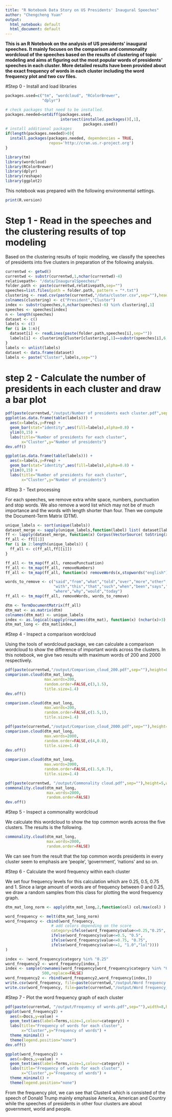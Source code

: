 ```yaml
---
title: "R Notebook Data Story on US Presidents' Inaugural Speeches"
author: "Chengcheng Yuan"
output:
  html_notebook: default
  html_document: default
---
```



**This is an R Notebook on the analysis of US presidents' inaugural speeches. It mainly focuses on the comparison and commonality wordcloud of the speeches based on the results of clustering of topic modeling and aims at figuring out the most popular words of presidents' speeches in each cluster. More detailed results have been provided about the exact frequency of words in each cluster including the word frequency plot and two csv files.**

#Step 0 - Install and load libraries
```r
packages.used=c("tm", "wordcloud", "RColorBrewer", 
                "dplyr")

# check packages that need to be installed.
packages.needed=setdiff(packages.used, 
                        intersect(installed.packages()[,1], 
                                  packages.used))
# install additional packages
if(length(packages.needed)>0){
  install.packages(packages.needed, dependencies = TRUE,
                   repos='http://cran.us.r-project.org')
}

library(tm)
library(wordcloud)
library(RColorBrewer)
library(dplyr)
library(reshape)
library(ggplot2)
```

This notebook was prepared with the following environmental settings.

```r
print(R.version)
```

# Step 1 - Read in the speeches and the clustering results of top modeling

Based on the clustering results of topic modeling, we classify the speeches of presidents into five clusters in preparation of the following analysis.

```r
currentwd <- getwd()
currentwd <- substr(currentwd,1,nchar(currentwd)-4)
relativepath<- "/data/InauguralSpeeches/"
folder.path <- paste(currentwd,relativepath,sep="")
speeches=list.files(path = folder.path, pattern = "*.txt")
clustering <- read.csv(paste(currentwd,"/data/cluster.csv",sep=""),header=F)
colnames(clustering) <- c("President","Cluster")
index <- substr(speeches,6,nchar(speeches)-6) %in% clustering[,1]
speeches <- speeches[index] 
n <- length(speeches)
dataset <- c()
labels <- c()
for (i in 1:n){
  dataset[i] <- readLines(paste(folder.path,speeches[i],sep=""))
  labels[i] <- clustering$Cluster[clustering[,1]==substr(speeches[i],6,nchar(speeches[i])-6)]
}
labels <- unlist(labels)
dataset <- data.frame(dataset)
labels <- paste("Cluster",labels,sep="")
```

# step 2 - Calculate the number of presidents in each cluster and draw a bar plot
```r

pdf(paste(currentwd,"/output/Number of presidents each cluster.pdf",sep=""))
ggplot(as.data.frame(table(labels))) + 
  aes(x=labels,y=Freq) + 
  geom_bar(stat="identity",aes(fill=labels),alpha=0.8) + 
  ylim(0,15) +  
  labs(title="Number of presidents for each cluster",
       x="Cluster",y="Number of presidents")
dev.off()
```

```r
ggplot(as.data.frame(table(labels))) + 
  aes(x=labels,y=Freq) + 
  geom_bar(stat="identity",aes(fill=labels),alpha=0.8) + 
  ylim(0,15) +  
  labs(title="Number of presidents for each cluster",
       x="Cluster",y="Number of presidents")

```

#Step 3 - Text processing

For each speeches, we remove extra white space, numbers, punctuation and stop words. We also remove a word list which may not be of much importance and the words with length shorter than four. Then we compute the Document-Term Matrix (DTM). 

```r
unique_labels <- sort(unique(labels))
dataset_merge <- sapply(unique_labels,function(label) list( dataset[labels %in% label,1] ) )
ff <- lapply(dataset_merge, function(x) Corpus(VectorSource( toString(x) ))) 
ff_all <- ff[[1]]
for (i in 2:length(unique_labels)) {
  ff_all <- c(ff_all,ff[[i]])
}

ff_all <- tm_map(ff_all, removePunctuation)
ff_all <- tm_map(ff_all, removeNumbers)
ff_all <- tm_map(ff_all, function(x) removeWords(x,stopwords("english")))

words_to_remove <- c("said","from","what","told","over","more","other","have","last",
                     "with","this","that","such","when","been","says","will","also",
                     "where","why","would","today")
ff_all <- tm_map(ff_all, removeWords, words_to_remove)

dtm <- TermDocumentMatrix(ff_all)
dtm_mat <- as.matrix(dtm)
colnames(dtm_mat) <- unique_labels
index <- as.logical(sapply(rownames(dtm_mat), function(x) (nchar(x)>3) ))
dtm_mat_long <- dtm_mat[index,]
```

#Step 4 - Inspect a comparison wordcloud

Using the tools of wordcloud package, we can calculate a comparison wordcloud to show the difference of important words across the clusters. In this notebook, we give two results with maximum words of 200 and 2000 respectively.

```r
pdf(paste(currentwd,"/output/Comparison_cloud_200.pdf",sep=""),height=8,width=8)
comparison.cloud(dtm_mat_long,
                 max.words=200,
                 random.order=FALSE,c(3,1.5),
                 title.size=1.4)
dev.off()
```

```r
comparison.cloud(dtm_mat_long,
                 max.words=200,
                 random.order=FALSE,c(1.5,1),
                 title.size=1.4)

```

```r
pdf(paste(currentwd,"/output/Comparison_cloud_2000.pdf",sep=""),height=8,width=8)
comparison.cloud(dtm_mat_long,
                 max.words=2000,
                 random.order=FALSE,c(4,0.8),
                 title.size=1.4)
dev.off()
```

```r
comparison.cloud(dtm_mat_long,
                 max.words=2000,
                 random.order=FALSE,c(1.5,0.7),
                 title.size=1.4)
```

```r
pdf(paste(currentwd, "/output/Commonality cloud.pdf",sep=""),height=5,width=5)
commonality.cloud(dtm_mat_long,
                  max.words=2000,
                  random.order=FALSE)
dev.off()
```

#Step 5 - Inspect a commonality wordcloud

We calculate this wordcloud to show the top common words across the five clusters. The results is the following.

```r
commonality.cloud(dtm_mat_long,
                  max.words=2000,
                  random.order=FALSE)

```
We can see from the result that the top common words presidents in every cluster seem to emphasis are 'people', 'government', 'nations' and so on.

#Step 6 - Calculate the word frequency within each cluster

We set four frequency levels for this calculation which are 0.25, 0.5, 0.75 and 1. Since a large amount of words are of frequency between 0 and 0.25, we draw a random samples from this class for plotting the word frequency graph.

```r
dtm_mat_long_norm <- apply(dtm_mat_long,2,function(col) col/max(col) )

word_frequency <- melt(dtm_mat_long_norm)
word_frequency <- cbind(word_frequency,
                    # add colors depending on the score      
                    category=ifelse(word_frequency$value<=0.25,"0.25", 
                    ifelse(word_frequency$value<=0.5, "0.5", 
                    ifelse(word_frequency$value<=0.75, "0.75", 
                    ifelse(word_frequency$value<=1, "1.0","lol"))))
)

index <- !word_frequency$category %in% "0.25"
word_frequency2 <- word_frequency[index,]
index <- sample(rownames(word_frequency[word_frequency$category %in% "0.25",]),
                500,replace=FALSE)
word_frequency2 <- rbind(word_frequency2,word_frequency[index,])
write.csv(word_frequency, file=paste(currentwd,"/output/Word frequency.csv",sep=""))
write.csv(word_frequency, file=paste(currentwd,"/output/Word frequency_simplified.csv",sep=""))
```


#Step 7 - Plot the word frequency graph of each cluster

```r
pdf(paste(currentwd, "/output/Frequency of words.pdf",sep=""),width=8,height=6)
ggplot(word_frequency2) +
  aes(x=Docs,y=value) +
  geom_text(aes(label=Terms,size=1,colour=category)) + 
  labs(title="Frequency of words for each cluster",
       x="Cluster",y="Frequency of words") + 
  theme_minimal() +
  theme(legend.position="none") 
dev.off()
```

```r
ggplot(word_frequency2) +
  aes(x=Docs,y=value) +
  geom_text(aes(label=Terms,size=1,colour=category)) + 
  labs(title="Frequency of words for each cluster",
       x="Cluster",y="Frequency of words") + 
  theme_minimal() +
  theme(legend.position="none") 

```

From the frequency plot, we can see that Cluster4 which is consisted of the speech of Donald Trump mainly emphasise America, American and Country while the speeches of presidents in other four clusters are about government, world and people.



